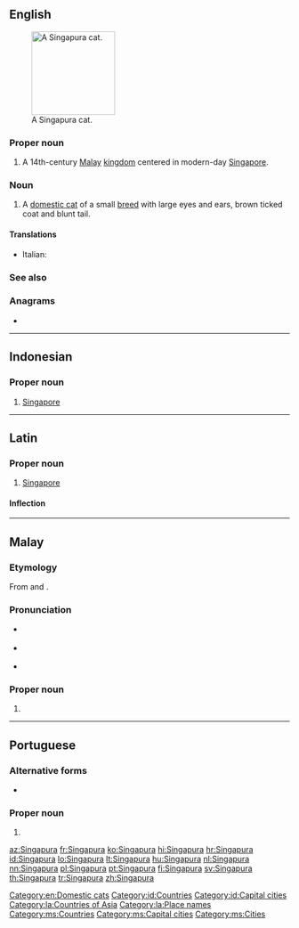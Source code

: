 {{also|Singapūra}}
==English==
[[File:Raffles singapura cat.jpg|thumb|right|150px|A Singapura cat.]]

===Proper noun===
{{en-proper noun}}

# A 14th-century [[Malay]] [[kingdom]] centered in modern-day [[Singapore]].

===Noun===
{{en-noun}}

# A [[domestic cat]] of a small [[breed]] with large eyes and ears, brown ticked coat and blunt tail.

====Translations====
{{checktrans-top}}
* Italian: {{t-check|it|gatto Singapura}}
{{trans-mid}}

{{trans-bottom}}

===See also===
{{pedia|Singapura (cat)}}
{{commonslite|Category:Singapura}}

===Anagrams===
* {{l|en|Praguians}}

[[Category:en:Domestic cats]]

----

==Indonesian==
{{wikipedia|lang=id}}

===Proper noun===
{{head|id|proper noun}}

# [[Singapore]]

[[Category:id:Countries]]
[[Category:id:Capital cities]]

----

==Latin==
{{wikipedia|lang=la}}

===Proper noun===
{{la-proper noun|new=1|Singapura|Singapurae|f|first}}

# {{lb|la|New Latin}} [[Singapore]]

====Inflection====
{{la-decl-1st|num=sg|Singapur}}

[[Category:la:Countries of Asia‎]]
[[Category:la:Place names]]

----

==Malay==
{{wikipedia|lang=ms}}

===Etymology===
From {{etyl|sa|ms}} {{m|sa|sc=Deva|सिंह|tr=siṃhá||lion}} and {{m|sa|sc=Deva|पुर|tr=pura||city}}.

===Pronunciation===
* {{a|Johor-Selangor}} {{IPA|/siŋəpurə/|lang=ms}}
* {{a|Riau-Lingga}} {{IPA|/siŋapura/|lang=ms}}
* {{rhymes|urə|rə|ə|lang=ms}}

===Proper noun===
{{head|ms|proper noun|head=[[singa|Singa]][[pura]]}}

# {{l|en|Singapore}}

[[Category:ms:Countries]]
[[Category:ms:Capital cities]]
[[Category:ms:Cities]]

----

==Portuguese==

===Alternative forms===
* {{l|pt|Cingapura}} {{qualifier|Brazil}}

===Proper noun===
{{pt-proper noun|f}} {{tcx|European orthography|lang=pt}}

# {{place|pt|country|in southeast|continent/Asia|t1=Singapore}}

[[az:Singapura]]
[[fr:Singapura]]
[[ko:Singapura]]
[[hi:Singapura]]
[[hr:Singapura]]
[[id:Singapura]]
[[lo:Singapura]]
[[lt:Singapura]]
[[hu:Singapura]]
[[nl:Singapura]]
[[nn:Singapura]]
[[pl:Singapura]]
[[pt:Singapura]]
[[fi:Singapura]]
[[sv:Singapura]]
[[th:Singapura]]
[[tr:Singapura]]
[[zh:Singapura]]